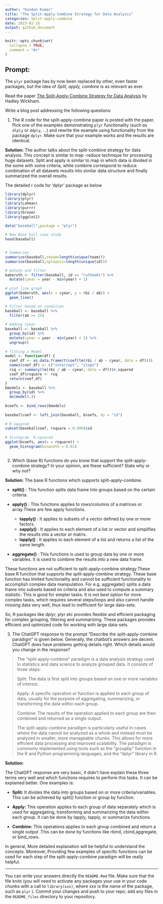 ```yaml
---
author: "Kundan Kumar"
title: "The Split-Apply-Combine Strategy for Data Analysis"
categories: Split-apply-combine
date: 2023-02-16
output: github_document
---
```


<!-- README.md is generated from README.Rmd. Please edit that file -->

```r
knitr::opts_chunk$set(
  collapse = TRUE,
  comment = "#>"
)
```

## Prompt:

The `plyr` package has by now been replaced by other, even faster
packages, but the idea of *Split, apply, combine* is as relevant as
ever.

Read the paper [The Split-Apply-Combine Strategy for Data
Analysis](https://www.jstatsoft.org/article/view/v040i01) by Hadley
Wickham.

Write a blog post addressing the following questions:

1.  The R code for the split-apply-combine paper is posted with the
    paper. Pick one of the examples demonstrating `plyr` functionality
    (such as `dlply` or `ddply`, ...) and rewrite the example using
    functionality from the package `dplyr`. Make sure that your example
    works and the results are identical.
    
**Solution:**
The author talks about the split-combine strategy for data analysis. This concept is similar to map -reduce technique for processing huge datasets. Split and apply is similar to map in which data is divided in the some with some criteria, while combine correspond to reduce combination of all datasets results into similar data structure and finally summarized the overall results.
 
The detailed r code for ‘dplyr’ package as below
    
```r
library(dplyr)
library(plyr)
library(Lahman)
library(purrr)
library(broom)
library(ggplot2)

data("baseball",package = "plyr")
 
# Now Base ball case study
head(baseball)
 
```
```r
# Summaries
summarise(baseball,nteam=length(unique(team)))
summarise(baseball,nplayers=length(unique(id)))
```
```r
# mutate and filter
baberuth <- filter(baseball, id == "ruthba01") %>%
  mutate(cyear = year - min(year) + 1)
 
# plot line graph
ggplot(baberuth, aes(x = cyear, y = rbi / ab)) +
  geom_line()
```
```r
# Filter based on condition
baseball <- baseball %>%
  filter(ab >= 25)
 
# Adding cyear 
baseball <- baseball %>%
  group_by(id) %>%
  mutate(cyear = year - min(year) + 1) %>%
  ungroup()
 
# fitting a Model 
model <- function(df) {
  coef_df <- as.data.frame(t(coef(lm(rbi / ab ~ cyear, data = df))))
  names(coef_df) <- c("intercept", "slope")
  rsq <- summary(lm(rbi / ab ~ cyear, data = df))$r.squared
  coef_df$rsquare <- rsq
  return(coef_df)
}
bmodels <- baseball %>%
  group_by(id) %>%
  do(model(.))
 
bcoefs <- bind_rows(bmodels)
 
baseballcoef <- left_join(baseball, bcoefs, by = "id")
 
# R-squared
subset(baseballcoef, rsquare > 0.999)$id
 
# histogram  R-squared
ggplot(bcoefs, aes(x = rsquare)) +
  geom_histogram(binwidth = 0.01)
 
```


2.  Which (base R) functions do you know that support the
    split-apply-combine strategy? In your opinion, are these sufficient?
    State why or why not?

**Solution:**
The base R functions which supports split-apply-combine.

- **split()** : This function splits data frame into groups based on the certain criteria.

- **apply()** : This functions applies to rows/columns of a matrices or array.These are few apply functions.
            
  - **tapply()** : It applies to subsets of a vector defined by one or more factors.
  - **sapply()** : It applies to each element of a list or vector and simplifies the                        results into a vector or matrix.
  - **lapply()** : It applies to each element of a list and returns a list of the same                      length.

- **aggregate()** : This functions is used to group data by one or more variables. It is used to combine the results into a new data frame.

These functions are not sufficient to split-apply-combine strategy.These base R function that supports the split-apply-combine strategy. These base function has limited functionality and cannot be sufficient functionality to accomplish complex data manipulation. For e.g. aggregate() splits a data frame into subsets based on criteria and also used to compute a summary statistic. This is good for simpler tasks. It is not best option for more complex tasks, which requires several steps/loops and also cannot handle missing data very well, thus lead to inefficient for large data-sets.

So, R packages like dplyr, plyr etc provides  flexible and efficient packaging for complex grouping, filtering and summarizing. These packages provides efficient and optimized code for working with large data-sets.


3. The ChatGPT response to the prompt "Describe the split-apply-combine paradigm" is given below. Generally, the chatbot's answers are decent. ChatGPT does have problems getting details right. Which details would you change in the response? 

    
>    The "split-apply-combine" paradigm is a data analysis strategy used in statistics and data science to analyze grouped data. It consists of three steps:
>
>    Split: The data is first split into groups based on one or more variables of interest.
>
>    Apply: A specific operation or function is applied to each group of data, usually for the purpose of aggregating, summarizing, or transforming the data within each group.
>
> Combine: The results of the operation applied to each group are then combined and returned as a single output.
>
> The split-apply-combine paradigm is particularly useful in cases where the data cannot be analyzed as a whole and instead must be analyzed in smaller, more manageable chunks. This allows for more efficient data processing and improved scalability. The paradigm is commonly implemented using tools such as the "groupby" function in the R and Python programming languages, and the "dplyr" library in R.

**Solution:**

The ChatGPT response are very basic, it didn’t have explain these three terms very well and which functions requires to perform this tasks. It can be explained better. One examples is:

- **Split:** It divides the data into groups based on or more criteria/variables. This can be achieved by split() function or group by function.

- **Apply:** This operation applies to each group of data separately which is used for aggregating, transforming and summarizing the data within each group. It can be done by lapply, tapply, or summarize functions.

- **Combine:** This operations applies to each group combined and return a single output .This can be done by functions like rbind, cbind,aggregate, or bind_rows.

In general, More detailed explanation will be helpful to understand the concepts. Moreover, Providing few  examples of specific functions can be used for each step of the split-apply-combine paradigm will be really helpful.

------------------------------------------------------------------------------

You can write your answers directly the `README.Rmd` file. 
Make sure that the file knits (you will need to activate any packages your use in your code chunks with a call to `library(xxx)`, where xxx is the name of the package, such as `plyr` ).
Commit your changes and push to your repo;  add any files in the `README_files` directory to your repository. 

